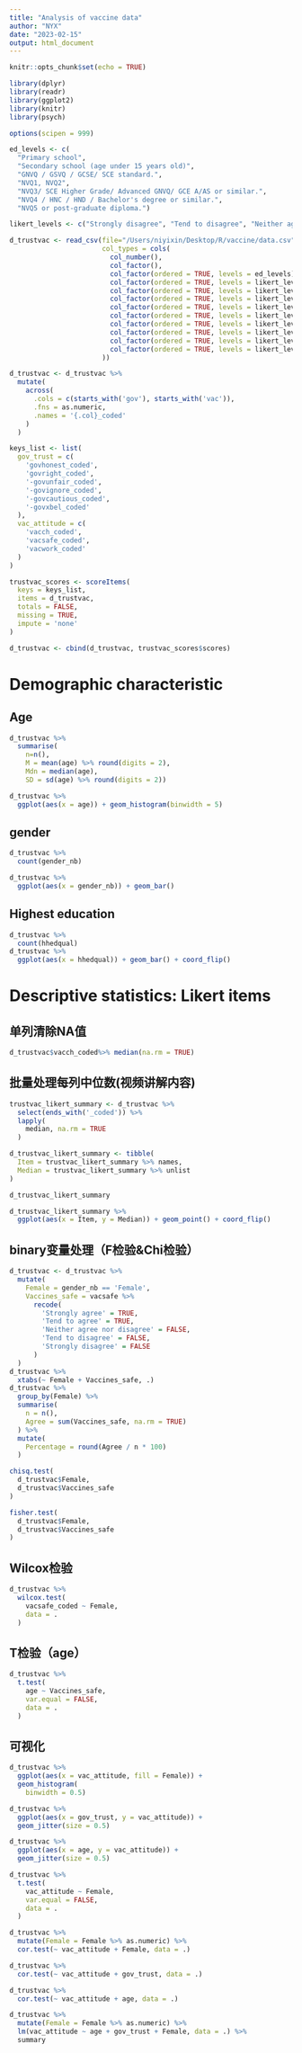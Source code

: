 ```yaml
---
title: "Analysis of vaccine data"
author: "NYX"
date: "2023-02-15"
output: html_document
---
```


```r
knitr::opts_chunk$set(echo = TRUE)

library(dplyr)
library(readr)
library(ggplot2)
library(knitr)
library(psych)

options(scipen = 999)

ed_levels <- c(
  "Primary school",
  "Secondary school (age under 15 years old)",
  "GNVQ / GSVQ / GCSE/ SCE standard.",
  "NVQ1, NVQ2",
  "NVQ3/ SCE Higher Grade/ Advanced GNVQ/ GCE A/AS or similar.",
  "NVQ4 / HNC / HND / Bachelor's degree or similar.",           
  "NVQ5 or post-graduate diploma.")

likert_levels <- c("Strongly disagree", "Tend to disagree", "Neither agree nor disagree", "Tend to agree", "Strongly agree")

d_trustvac <- read_csv(file="/Users/niyixin/Desktop/R/vaccine/data.csv",
                       col_types = cols(
                         col_number(),
                         col_factor(),
                         col_factor(ordered = TRUE, levels = ed_levels),
                         col_factor(ordered = TRUE, levels = likert_levels),
                         col_factor(ordered = TRUE, levels = likert_levels),
                         col_factor(ordered = TRUE, levels = likert_levels),
                         col_factor(ordered = TRUE, levels = likert_levels),
                         col_factor(ordered = TRUE, levels = likert_levels),
                         col_factor(ordered = TRUE, levels = likert_levels),
                         col_factor(ordered = TRUE, levels = likert_levels),
                         col_factor(ordered = TRUE, levels = likert_levels),
                         col_factor(ordered = TRUE, levels = likert_levels)
                       ))

d_trustvac <- d_trustvac %>%
  mutate(
    across(
      .cols = c(starts_with('gov'), starts_with('vac')),
      .fns = as.numeric,
      .names = '{.col}_coded'
    )
  )

keys_list <- list(
  gov_trust = c(
    'govhonest_coded',
    'govright_coded',
    '-govunfair_coded',
    '-govignore_coded',
    '-govcautious_coded',
    '-govxbel_coded'
  ),
  vac_attitude = c(
    'vacch_coded',
    'vacsafe_coded',
    'vacwork_coded'
  )
)

trustvac_scores <- scoreItems(
  keys = keys_list,
  items = d_trustvac,
  totals = FALSE,
  missing = TRUE,
  impute = 'none'
)

d_trustvac <- cbind(d_trustvac, trustvac_scores$scores)

```

# Demographic characteristic

## Age
```r
d_trustvac %>%
  summarise(
    n=n(), 
    M = mean(age) %>% round(digits = 2),
    Mdn = median(age),
    SD = sd(age) %>% round(digits = 2))

d_trustvac %>%
  ggplot(aes(x = age)) + geom_histogram(binwidth = 5)
```

## gender
```r
d_trustvac %>%
  count(gender_nb)

d_trustvac %>%
  ggplot(aes(x = gender_nb)) + geom_bar()
```

## Highest education
```r
d_trustvac %>%
  count(hhedqual)
d_trustvac %>%
  ggplot(aes(x = hhedqual)) + geom_bar() + coord_flip()
```
# Descriptive statistics: Likert items

## 单列清除NA值
```r
d_trustvac$vacch_coded%>% median(na.rm = TRUE)
```

## 批量处理每列中位数(视频讲解内容)
```r
trustvac_likert_summary <- d_trustvac %>%
  select(ends_with('_coded')) %>%
  lapply(
    median, na.rm = TRUE
  )

d_trustvac_likert_summary <- tibble(
  Item = trustvac_likert_summary %>% names,
  Median = trustvac_likert_summary %>% unlist
)

d_trustvac_likert_summary

d_trustvac_likert_summary %>%
  ggplot(aes(x = Item, y = Median)) + geom_point() + coord_flip()
```
## binary变量处理（F检验&Chi检验）
```r
d_trustvac <- d_trustvac %>%
  mutate(
    Female = gender_nb == 'Female',
    Vaccines_safe = vacsafe %>%
      recode(
        'Strongly agree' = TRUE,
        'Tend to agree' = TRUE,
        'Neither agree nor disagree' = FALSE,
        'Tend to disagree' = FALSE,
        'Strongly disagree' = FALSE
      )
  )
d_trustvac %>%
  xtabs(~ Female + Vaccines_safe, .)
d_trustvac %>%
  group_by(Female) %>%
  summarise(
    n = n(),
    Agree = sum(Vaccines_safe, na.rm = TRUE)
  ) %>%
  mutate(
    Percentage = round(Agree / n * 100)
  )

chisq.test(
  d_trustvac$Female,
  d_trustvac$Vaccines_safe
)

fisher.test(
  d_trustvac$Female,
  d_trustvac$Vaccines_safe
)


```
## Wilcox检验
```r
d_trustvac %>%
  wilcox.test(
    vacsafe_coded ~ Female,
    data = .
  )
```

## T检验（age）
```r
d_trustvac %>%
  t.test(
    age ~ Vaccines_safe,
    var.equal = FALSE,
    data = .
  )
```
## 可视化
```r
d_trustvac %>%
  ggplot(aes(x = vac_attitude, fill = Female)) +
  geom_histogram(
    binwidth = 0.5)
```
```r
d_trustvac %>%
  ggplot(aes(x = gov_trust, y = vac_attitude)) +
  geom_jitter(size = 0.5)
```
```r
d_trustvac %>%
  ggplot(aes(x = age, y = vac_attitude)) +
  geom_jitter(size = 0.5)
```
```r
d_trustvac %>%
  t.test(
    vac_attitude ~ Female,
    var.equal = FALSE,
    data = .
  )
```
```r
d_trustvac %>%
  mutate(Female = Female %>% as.numeric) %>%
  cor.test(~ vac_attitude + Female, data = .)

d_trustvac %>%
  cor.test(~ vac_attitude + gov_trust, data = .)

d_trustvac %>%
  cor.test(~ vac_attitude + age, data = .)
```
```r
d_trustvac %>%
  mutate(Female = Female %>% as.numeric) %>%
  lm(vac_attitude ~ age + gov_trust + Female, data = .) %>%
  summary
```

